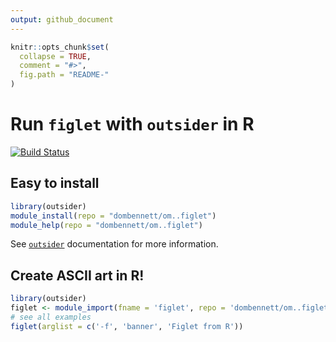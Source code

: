 ```yaml
---
output: github_document
---
```


<!-- README.md is generated from README.Rmd. Please edit that file -->
<!-- devtools::rmarkdown::render("README.Rmd") -->
<!-- Rscript -e "library(knitr); knit('README.Rmd')" -->

```r
knitr::opts_chunk$set(
  collapse = TRUE,
  comment = "#>",
  fig.path = "README-"
)
```

# Run `figlet` with `outsider` in R

[![Build Status](https://travis-ci.org/dombennett/om..figlet.svg?branch=master)](https://travis-ci.org/dombennett/om..figlet)

## Easy to install

```r
library(outsider)
module_install(repo = "dombennett/om..figlet")
module_help(repo = "dombennett/om..figlet")
```

See [`outsider`](https://github.com/AntonelliLab/outsider) documentation for
more information.


## Create ASCII art in R!

```r
library(outsider)
figlet <- module_import(fname = 'figlet', repo = 'dombennett/om..figlet')
# see all examples
figlet(arglist = c('-f', 'banner', 'Figlet from R'))
```
